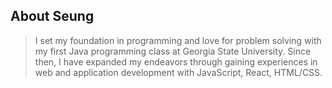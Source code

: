 ## About Seung 

> I set my foundation in programming and love for problem solving with my first Java programming class at Georgia State University. Since then, I have expanded my endeavors through gaining experiences in web and application development with JavaScript, React, HTML/CSS.
